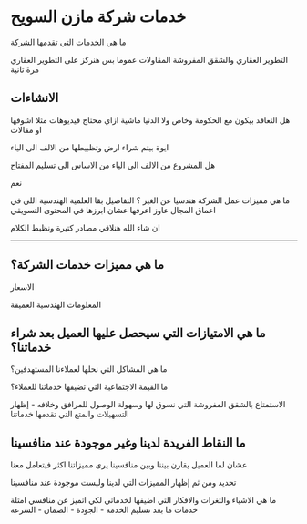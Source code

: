 # خدمات شركة مازن السويح

ما هي الخدمات التي تقدمها الشركة

 
<Callout type="info" emoji="ℹ️">
 التطوير العقاري والشقق المفروشة 
</Callout>

<Callout type="info" emoji="ℹ️">
  المقاولات عموما بس هنركز على التطوير العقاري مرة تانية
</Callout>

## الانشاءات

هل التعاقد بيكون مع الحكومة وخاص ولا الدنيا ماشية ازاي محتاج فيديوهات مثلا اشوفها او مقالات 

ايوة بيتم شراء ارض وتظبيطها من الالف الى الياء

هل المشروع من الالف الى الياء من الاساس الى تسليم المفتاح

نعم

ما هي مميزات عمل الشركة هندسيا عن الغير ؟ التفاصيل بقا العلمية الهندسية اللي في اعماق المجال عاوز اعرفها عشان ابرزها في المحتوى التسويقي

ان شاء الله هنلاقي مصادر كتيرة ونظبط الكلام


--- 

## ما هي مميزات خدمات الشركة؟

الاسعار

المعلومات الهندسية العميقة

## ما هي الامتيازات التي سيحصل عليها العميل بعد شراء خدماتنا؟

ما هي المشاكل التي نحلها لعملاءنا المستهدفين؟

ما القيمة الاجتماعية التي تضيفها خدماتنا للعملاء؟

الاستمتاع بالشقق المفروشة التي نسوق لها وسهولة الوصول للمرافق وخلافه - إظهار التسهيلات والمتع التي تقدمها خدماتنا

## ما النقاط الفريدة لدينا وغير موجودة عند منافسينا

عشان لما العميل يقارن بيننا وبين منافسينا يرى مميزاتنا اكثر فيتعامل معنا

تحديد ومن ثم إظهار المميزات التي لدينا وليست موجودة عند منافسينا

ما هي الاشياء والثغرات والافكار التي اضيفها لخدماتي لكي اتميز عن منافسي امثلة خدمات ما بعد تسليم الخدمة - الجودة - الضمان - السرعة























